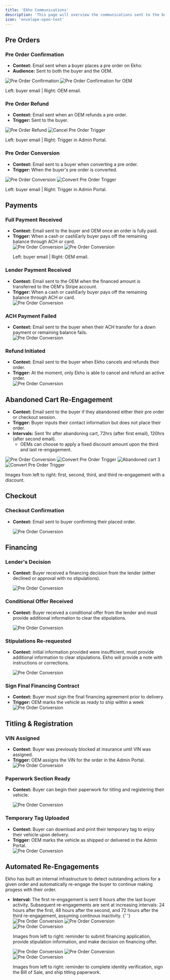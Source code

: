 ```yaml
---
title: 'Ekho Communications'
description: 'This page will overview the communications sent to the buyer and OEM. Please feel free to request copy changes as necessary. Ekho will discuss internally if the requested changes can be accommodated.'
icon: 'envelope-open-text'
---
```


## Pre Orders

### Pre Order Confirmation

-   **Context:** Email sent when a buyer places a pre order on Ekho.
-   **Audience:** Sent to both the buyer and the OEM.

<div
	style={{
		display: 'flex',
		justifyContent: 'center',
		alignItems: 'center',
		gap: '20px',
	}}
>
	<img
		src='../emailScreenshots/preOrderConfirmation.png'
		alt='Pre Order Confirmation'
		style={{ height: '400px' }}
	/>
	<img
		src='../emailScreenshots/preOrderConfirmationOEM.png'
		alt='Pre Order Confirmation for OEM'
		style={{ height: '400px' }}
	/>
</div>
<p style={{ textAlign: 'center' }}>Left: buyer email | Right: OEM email.</p>

### Pre Order Refund

-   **Context:** Email sent when an OEM refunds a pre order.
-   **Trigger:** Sent to the buyer.

<div
	style={{
		display: 'flex',
		justifyContent: 'center',
		alignItems: 'center',
		gap: '20px',
	}}
>
	<img
		src='../emailScreenshots/preOrderRefund.png'
		alt='Pre Order Refund'
		style={{
			maxWidth: '100%',
			height: 'auto',
			display: 'block',
			margin: '0 auto',
		}}
	/>
	<img
		src='../emailScreenshots/cancelPreOrderTrigger.png'
		alt='Cancel Pre Order Trigger'
		style={{
			maxWidth: '100%',
			height: 'auto',
			display: 'block',
			margin: '0 auto',
		}}
	/>
</div>
<p style={{ textAlign: 'center' }}>
	Left: buyer email | Right: Trigger in Admin Portal.
</p>

### Pre Order Conversion

-   **Context:** Email sent to a buyer when converting a pre order.
-   **Trigger:** When the buyer's pre order is converted.

<div
	style={{
		display: 'flex',
		justifyContent: 'center',
		alignItems: 'center',
		gap: '20px',
	}}
>
	<img
		src='../emailScreenshots/preOrderConversion.png'
		alt='Pre Order Conversion'
		style={{
			maxWidth: '100%',
			height: 'auto',
			display: 'block',
			margin: '0 auto',
		}}
	/>
	<img
		src='../emailScreenshots/convertPreOrderTrigger.png'
		alt='Convert Pre Order Trigger'
		style={{
			maxWidth: '100%',
			height: 'auto',
			display: 'block',
			margin: '0 auto',
		}}
	/>
</div>
<p style={{ textAlign: 'center' }}>
	Left: buyer email | Right: Trigger in Admin Portal.
</p>

## Payments

### Full Payment Received

-   **Context:** Email sent to the buyer and OEM once an order is fully paid.
-   **Trigger:** When a cash or cashEarly buyer pays off the remaining balance through ACH or card.
    <div
    	style={{
    		display: 'flex',
    		justifyContent: 'center',
    		alignItems: 'center',
    		gap: '20px',
    	}}
    >
    	<img
    		src='../emailScreenshots/fullPaymentReceived.png'
    		alt='Pre Order Conversion'
    		style={{
    			maxWidth: '75%',
    			height: 'auto',
    			display: 'block',
    			margin: '0 auto',
    		}}
    	/>
    	<img
    		src='../emailScreenshots/fullPaymentReceivedOEM.png'
    		alt='Pre Order Conversion'
    		style={{
    			maxWidth: '75%',
    			height: 'auto',
    			display: 'block',
    			margin: '0 auto',
    		}}
    	/>
    </div>
    <p style={{ textAlign: 'center' }}>Left: buyer email | Right: OEM email.</p>

### Lender Payment Received

-   **Context:** Email sent to the OEM when the financed amount is transferred to the OEM's Stripe account.
-   **Trigger:** When a cash or cashEarly buyer pays off the remaining balance through ACH or card.
    <div
    	style={{
    		display: 'flex',
    		justifyContent: 'center',
    		alignItems: 'center',
    		gap: '20px',
    	}}
    >
    	<img
    		src='../emailScreenshots/lenderPaymentReceivedOEM.png'
    		alt='Pre Order Conversion'
    		style={{
    			maxWidth: '75%',
    			height: 'auto',
    			display: 'block',
    			margin: '0 auto',
    		}}
    	/>
    </div>

### ACH Payment Failed

-   **Context:** Email sent to the buyer when their ACH transfer for a down payment or remaining balance fails.
    <div
    	style={{
    		display: 'flex',
    		justifyContent: 'center',
    		alignItems: 'center',
    		gap: '20px',
    	}}
    >
    	<img
    		src='../emailScreenshots/achFailed.png'
    		alt='Pre Order Conversion'
    		style={{
    			maxWidth: '75%',
    			height: 'auto',
    			display: 'block',
    			margin: '0 auto',
    		}}
    	/>
    </div>

### Refund Initiated

-   **Context:** Email sent to the buyer when Ekho cancels and refunds their order.
-   **Trigger:** At the moment, only Ekho is able to cancel and refund an active order.
    <div
    	style={{
    		display: 'flex',
    		justifyContent: 'center',
    		alignItems: 'center',
    		gap: '20px',
    	}}
    >
    	<img
    		src='../emailScreenshots/fullRefund.png'
    		alt='Pre Order Conversion'
    		style={{
    			maxWidth: '75%',
    			height: 'auto',
    			display: 'block',
    			margin: '0 auto',
    		}}
    	/>
    </div>

## Abandoned Cart Re-Engagement

-   **Context:** Email sent to the buyer if they abandoned either their pre order or checkout session.
-   **Trigger:** Buyer inputs their contact information but does not place their order.
-   **Intervals:** Sent 1hr after abandoning cart, 72hrs (after first email), 120hrs (after second email).
    -   OEMs can choose to apply a fixed discount amount upon the third and last re-engagement.

<div
	style={{
		display: 'flex',
		justifyContent: 'center',
		alignItems: 'center',
		gap: '20px',
	}}
>
	<img
		src='../emailScreenshots/abandonedCart1.png'
		alt='Pre Order Conversion'
		style={{
			maxWidth: '100%',
			height: 'auto',
			display: 'block',
			margin: '0 auto',
		}}
	/>
	<img
		src='../emailScreenshots/abandonedCart2.png'
		alt='Convert Pre Order Trigger'
		style={{
			maxWidth: '100%',
			height: 'auto',
			display: 'block',
			margin: '0 auto',
		}}
	/>
	<img
		src='../emailScreenshots/abandonedCart3.png'
		alt='Abandoned cart 3'
		style={{
			maxWidth: '100%',
			height: 'auto',
			display: 'block',
			margin: '0 auto',
		}}
	/>
	<img
		src='../emailScreenshots/abandonedCart3Discount.png'
		alt='Convert Pre Order Trigger'
		style={{
			maxWidth: '100%',
			height: 'auto',
			display: 'block',
			margin: '0 auto',
		}}
	/>
</div>
<p style={{ textAlign: 'center' }}>
	Images from left to right: first, second, third, and third re-engagement
	with a discount.
</p>

## Checkout

### Checkout Confirmation

-   **Context:** Email sent to buyer confirming their placed order.

    <div
    	style={{
    		display: 'flex',
    		justifyContent: 'center',
    		alignItems: 'center',
    		gap: '20px',
    	}}
    >
    	<img
    		src='../emailScreenshots/checkoutConfirmation.png'
    		alt='Pre Order Conversion'
    		style={{ height: '400px' }}
    	/>
    </div>

## Financing

### Lender's Decision

-   **Context:** Buyer received a financing decision from the lender (either declined or approval with no stipulations).

    <div
    	style={{
    		display: 'flex',
    		justifyContent: 'center',
    		alignItems: 'center',
    		gap: '20px',
    	}}
    >
    	<img
    		src='../emailScreenshots/lenderDecision.png'
    		alt='Pre Order Conversion'
    		style={{
    			maxWidth: '75%',
    			height: 'auto',
    			display: 'block',
    			margin: '0 auto',
    		}}
    	/>
    </div>

### Conditional Offer Received

-   **Context:** Buyer received a conditional offer from the lender and must provide additional information to clear the stipulations.

    <div
    	style={{
    		display: 'flex',
    		justifyContent: 'center',
    		alignItems: 'center',
    		gap: '20px',
    	}}
    >
    	<img
    		src='../emailScreenshots/conditionalOffer.png'
    		alt='Pre Order Conversion'
    		style={{
    			maxWidth: '75%',
    			height: 'auto',
    			display: 'block',
    			margin: '0 auto',
    		}}
    	/>
    </div>

### Stipulations Re-requested

-   **Context:** initial information provided were insufficient, must provide additional information to clear stipulations. Ekho will provide a note with instructions or corrections.

    <div
    	style={{
    		display: 'flex',
    		justifyContent: 'center',
    		alignItems: 'center',
    		gap: '20px',
    	}}
    >
    	<img
    		src='../emailScreenshots/stipsRequest.png'
    		alt='Pre Order Conversion'
    		style={{
    			maxWidth: '75%',
    			height: 'auto',
    			display: 'block',
    			margin: '0 auto',
    		}}
    	/>
    </div>

### Sign Final Financing Contract

-   **Context:** Buyer must sign the final financing agreement prior to delivery.
-   **Trigger:** OEM marks the vehicle as ready to ship within a week
    <div
    	style={{
    		display: 'flex',
    		justifyContent: 'center',
    		alignItems: 'center',
    		gap: '20px',
    	}}
    >
    	<img
    		src='../emailScreenshots/ricSignature.png'
    		alt='Pre Order Conversion'
    		style={{
    			maxWidth: '75%',
    			height: 'auto',
    			display: 'block',
    			margin: '0 auto',
    		}}
    	/>
    </div>

## Titling & Registration

### VIN Assigned

-   **Context:** Buyer was previously blocked at insurance until VIN was assigned.
-   **Trigger:** OEM assigns the VIN for the order in the Admin Portal.
    <div
    	style={{
    		display: 'flex',
    		justifyContent: 'center',
    		alignItems: 'center',
    		gap: '20px',
    	}}
    >
    	<img
    		src='../emailScreenshots/vinAssigned.png'
    		alt='Pre Order Conversion'
    		style={{
    			maxWidth: '50%',
    			height: 'auto',
    			display: 'block',
    			margin: '0 auto',
    		}}
    	/>
    </div>

### Paperwork Section Ready

-   **Context:** Buyer can begin their paperwork for titling and registering their vehicle.

    <div
    	style={{
    		display: 'flex',
    		justifyContent: 'center',
    		alignItems: 'center',
    		gap: '20px',
    	}}
    >
    	<img
    		src='../emailScreenshots/paperwork.png'
    		alt='Pre Order Conversion'
    		style={{
    			maxWidth: '50%',
    			height: 'auto',
    			display: 'block',
    			margin: '0 auto',
    		}}
    	/>
    </div>

### Temporary Tag Uploaded

-   **Context:** Buyer can download and print their temporary tag to enjoy their vehicle upon delivery.
-   **Trigger:** OEM marks the vehicle as shipped or delivered in the Admin Portal.
    <div
    	style={{
    		display: 'flex',
    		justifyContent: 'center',
    		alignItems: 'center',
    		gap: '20px',
    	}}
    >
    	<img
    		src='../emailScreenshots/tempTagUploaded.png'
    		alt='Pre Order Conversion'
    		style={{
    			maxWidth: '75%',
    			height: 'auto',
    			display: 'block',
    			margin: '0 auto',
    		}}
    	/>
    </div>

## Automated Re-Engagements

Ekho has built an internal infrastructure to detect outstanding actions for a given order and automatically re-engage the buyer to continue making progess with their order.

-   **Interval:** The first re-engagement is sent 6 hours after the last buyer activity. Subsequent re-engagements are sent at increasing intervals: 24 hours after the first, 48 hours after the second, and 72 hours after the third re-engagement, assuming continous inactivity.
    {' '}
    <div
    	style={{
    		display: 'flex',
    		justifyContent: 'center',
    		alignItems: 'center',
    		gap: '20px',
    	}}
    >
    	<img
    		src='../emailScreenshots/submitApplicationAutomation.png'
    		alt='Pre Order Conversion'
    		style={{
    			maxWidth: '75%',
    			height: 'auto',
    			display: 'block',
    			margin: '0 auto',
    		}}
    	/>
    	<img
    		src='../emailScreenshots/provideStipsAutomation.png'
    		alt='Pre Order Conversion'
    		style={{
    			maxWidth: '75%',
    			height: 'auto',
    			display: 'block',
    			margin: '0 auto',
    		}}
    	/>
    	<img
    		src='../emailScreenshots/financingDecisionAutomation.png'
    		alt='Pre Order Conversion'
    		style={{
    			maxWidth: '75%',
    			height: 'auto',
    			display: 'block',
    			margin: '0 auto',
    		}}
    	/>
    </div>
    <p style={{ textAlign: 'center' }}>
    	Images from left to right: reminder to submit financing application,
    	provide stipulation information, and make decision on financing offer.
    </p>
    <div
    	style={{
    		display: 'flex',
    		justifyContent: 'center',
    		alignItems: 'center',
    		gap: '20px',
    	}}
    >
    	<img
    		src='../emailScreenshots/completeIdentityAutomation.png'
    		alt='Pre Order Conversion'
    		style={{
    			maxWidth: '75%',
    			height: 'auto',
    			display: 'block',
    			margin: '0 auto',
    		}}
    	/>
    	<img
    		src='../emailScreenshots/signBOSAutomation.png'
    		alt='Pre Order Conversion'
    		style={{
    			maxWidth: '75%',
    			height: 'auto',
    			display: 'block',
    			margin: '0 auto',
    		}}
    	/>
    	<img
    		src='../emailScreenshots/completePaperworkAutomation.png'
    		alt='Pre Order Conversion'
    		style={{
    			maxWidth: '75%',
    			height: 'auto',
    			display: 'block',
    			margin: '0 auto',
    		}}
    	/>
    </div>
    <p style={{ textAlign: 'center' }}>
    	Images from left to right: reminder to complete identity verification,
    	sign the Bill of Sale, and ship titling paperwork.
    </p>
